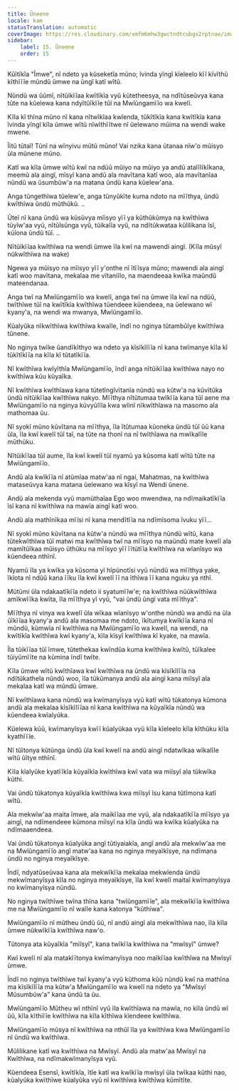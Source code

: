 ```yaml
---
title: Ũneene
locale: kam
statusTranslation: automatic
coverImage: https://res.cloudinary.com/xmfm6mhw3gwctndtcubgx2rptnae/image/upload/v1740468922/small_cover_tratado_de_psicologia_revolucionaria_a4c0dca4e0.webp
sidebar:
    label: 15. Ũneene
    order: 15
---
```

Kũĩtĩkĩa "Ĩmwe", nĩ ndeto ya kũseketĩa mũno; ĩvinda yĩngĩ kĩeleelo kĩĩ kĩvĩthũ kĩthĩĩĩe mũndũ ũmwe na ũngĩ katĩ wĩtũ.

Nũndũ wa ũũmĩ, nĩtũikĩĩaa kwĩtĩkĩa vyũ kũtetheesya, na ndĩtũseũvya kana tũte na kũelewa kana ndyĩtũĩkĩĩe tũĩ na Mwĩũngamĩĩo wa kwelĩ.

Kĩla kĩ thĩna mũno nĩ kana nĩtwĩkĩaa kwĩenda, tũkĩtĩkĩa kana kwĩtĩkĩa kana ĩvinda yĩngĩ kĩla ũmwe wĩtũ nĩwĩthĩĩtwe nĩ ũelewano mũima na wendi wake mwene.

Ĩĩtũ tũtaĩ! Tũnĩ na wĩnyivu mũtũ mũno! Vai nzika kana ũtanaa nĩw'o mũisyo ũla mũnene mũno.

Katĩ wa kĩla ũmwe wĩtũ kwĩ na ndũũ mũiyo na mũiyo ya andũ atalĩlĩkĩkana, meemũ ala aingĩ, mĩsyĩ kana andũ ala mavĩtana katĩ woo, ala mavĩtanĩaa nũndũ wa ũsumbũw'a na matana ũndũ kana kũelew'ana.

Anga tũngethĩwa tũelew'e, anga tũnyũkĩte kuma ndoto na mĩĩthya, ũndũ kwĩthĩwa ũndũ mũthũkũ. ..

Ũteĩ nĩ kana ũndũ wa kũsũvya mĩisyo yĩĩ ya kũthũkũmya na kwĩthĩwa tũyĩw'aa vyũ, nĩtũĩsũnga vyũ, tũikalĩa vyũ, na ndĩtũkwataa kũlilikana ĩsĩ, kũĩona ũndũ tũĩ. ..

Nĩtũikĩĩaa kwĩthĩwa na wendi ũmwe ĩla kwĩ na mawendi aingĩ. (Kĩla mũsyĩ nũkwĩthĩwa na wake)

Ngewa ya mũisyo na mĩisyo yĩĩ y'onthe nĩ ĩtĩĩsya mũno; mawendi ala aingĩ katĩ woo mavĩtana, mekalaa me vĩtaniĩlo, na maendeeaa kwĩka maũndũ mateendanaa.

Anga twĩ na Mwĩũngamĩĩo wa kwelĩ, anga twĩ na ũmwe ĩla kwĩ na ndũũ, twĩthĩwe tũĩ na kwĩtĩkĩa kwĩthĩwa tũendeee kũendeea, na ũelewano wĩ kyany'a, na wendi wa mwanya, Mwĩũngamĩĩo.

Kũalyũka nĩkwĩthĩwa kwĩthĩwa kwaĩle, ĩndĩ no nginya tũtambũlye kwĩthĩwa tũnene.

No nginya twĩke ũandĩkĩthyo wa ndeto ya kĩsĩkĩlĩĩa nĩ kana twĩmanye kĩla kĩ tũkĩtĩkĩĩa na kĩla kĩ tũtatĩkĩĩa.

Nĩ kwĩthĩwa kwĩyĩthĩa Mwĩũngamĩĩo, ĩndĩ anga nĩtũikĩĩaa kwĩthĩwa nayo no kwĩthĩwa kũu kũyaĩka.

Nĩ kwĩthĩwa kwĩthĩawa kana tũtetĩngĩvĩtanĩa nũndũ wa kũtw'a na kũvĩtũka ũndũ nĩtũikĩĩaa kwĩthĩwa nakyo. Mĩĩthya nĩtũtumaa twĩkĩĩa kana tũĩ aene ma Mwĩũngamĩĩo na nginya kũvyũlĩla kwa wĩinĩ nĩkwĩthĩawa na masomo ala mathomaa ũu.

Nĩ syokĩ mũno kũvĩtana na mĩĩthya, ĩla ĩtũtumaa kũoneka ũndũ tũĩ ũũ kana ũla, ĩla kwĩ kwelĩ tũĩ taĩ, na tũte na thonĩ na nĩ twĩthĩawa na mwĩkalĩle mũthũku.

Nĩtũikĩĩaa tũĩ aume, ĩla kwĩ kwelĩ tũĩ nyamũ ya kũsoma katĩ wĩtũ tũte na Mwĩũngamĩĩo.

Andũ ala kwĩkĩĩa nĩ atũmĩaa matw'aa nĩ ngai, Mahatmas, na kwĩthĩwa mataseũvya kana matana ũelewano wa kĩsyĩ na Wendi ũnene.

Andũ ala mekenda vyũ mamũthaĩaa Ego woo mwendwa, na ndĩmaikatĩkĩĩa ĩsĩ kana nĩ kwĩthĩwa na mawĩa aingĩ katĩ woo.

Andũ ala mathĩnĩkaa mĩĩsi nĩ kana mendĩtĩĩa na ndĩmĩsoma ĩvuku yĩĩ...

Nĩ syokĩ mũno kũvĩtana na kũtw'a nũndũ wa mĩĩthya nũndũ wĩtũ, kana tũtekwĩthĩwa tũĩ matwi ma kwĩthĩwa twĩ na mĩĩsyo na maũndũ mate kwelĩ ala mamĩtũĩkaa mũisyo ũthũku na mĩĩsyo yĩĩ ĩĩtũtĩĩa kwĩthĩwa na wĩanĩsyo wa kũendeea nthĩnĩ.

Nyamũ ĩla ya kwĩka ya kũsoma yĩ hĩpũnotĩsi vyũ nũndũ wa mĩĩthya yake, ĩkĩota nĩ ndũũ kana ĩĩku ĩla kwĩ kwelĩ ĩĩ na ĩthĩwa ĩĩ kana nguku ya nthĩ.

Mũtũmi ũla ndakaatĩkĩĩa ndeto ii syatumĩĩw'e; na kwĩthĩwa nũũkwĩthĩwa amĩkwĩĩka kwĩta, ĩla mĩĩthya yĩ vyũ, "vai ũndũ ũngĩ vata mĩĩthya".

Mĩĩthya nĩ vinya wa kwelĩ ũla wĩkaa wĩanĩsyo w'onthe nũndũ wa andũ na ũla ũĩkĩĩaa kyany'a andũ ala masomaa me ndoto, ĩkĩtumya kwĩkĩĩa kana nĩ mũndũ, kũmwĩa nĩ kwĩthĩwa na Mwĩũngamĩĩo wa kwelĩ, na wendi, na kwĩtĩkĩa kwĩthĩwa kwĩ kyany'a, kĩla kĩsyĩ kwĩthĩwa kĩ kyake, na mawĩa.

Ĩla tũikĩĩaa tũĩ ĩmwe, tũtethekaa kwĩndũa kuma kwĩthĩwa kwĩtũ, tũĩkalee tũiyũmĩĩte na kũmina ĩndĩ twĩte.

Kĩla ũmwe wĩtũ kwĩthĩawa kwĩ kwĩthĩwa na ũndũ wa kĩsĩkĩlĩĩa na ndĩtũkathela nũndũ woo, ĩla tũkũmanya andũ ala aingĩ kana miĩsyĩ ala mekalaa katĩ wa mũndũ ũmwe.

Nĩ kwĩthĩawa kana nũndũ wa kwĩmanyĩsya vyũ katĩ wĩtũ tũkatonya kũmona andũ ala mekalaa kĩsĩkĩlĩĩaa nĩ kana kwĩthĩwa na kũyaĩkĩa nũndũ wa kũendeea kwĩalyũka.

Kũelewa kũũ, kwĩmanyĩsya kwĩĩ kũalyũkaa vyũ kĩla kĩeleelo kĩla kĩthũku kĩla kyathĩĩĩe.

Nĩ tũĩtonya kũtũnga ũndũ ũla kwĩ kwelĩ na andũ aingĩ ndatwĩkaa wĩkalĩle wĩtũ ũĩtye nthĩnĩ.

Kĩla kĩalyũke kyatĩĩkĩa kũyaĩkĩa kwĩthĩwa kwĩ vata wa miĩsyĩ ala tũkwĩka kũthi.

Vai ũndũ tũkatonya kũyaĩkĩa kwĩthĩwa kwa miĩsyĩ ĩsu kana tũtĩmona katĩ wĩtũ.

Ala mekwĩw'aa maita ĩmwe, ala maikĩĩaa me vyũ, ala ndakaatĩkĩĩa mĩĩsyo ya aingĩ, na ndĩmendeee kũmona miĩsyĩ na kĩla ũndũ wa kwĩka kũalyũka na ndĩmaaendeea.

Vai ũndũ tũkatonya kũalyũka angĩ tũtiyaiakĩa, angĩ andũ ala mekwĩw'aa me na Mwĩũngamĩĩo angĩ matw'aa kana no nginya meyaĩkĩsye, na ndĩmana ũndũ no nginya meyaĩkĩsye.

Ĩndĩ, ndyatũseũvaa kana ala mekwĩkĩĩa mekalaa mekwĩenda ũndũ mekwĩmanyĩsya kĩla no nginya meyaĩkĩsye, ĩla kwĩ kwelĩ maitaĩ kwĩmanyĩsya no kwĩmanyĩsya nũndũ.

No nginya twĩthĩwe twĩna thĩna kana "twĩũngamĩĩe", ala mekwĩkĩĩa kwĩthĩwa me na Mwĩũngamĩĩo nĩ waĩle kana katonya "kũthiwa".

Mwĩũngamĩĩo nĩ mũtheu ũndũ ũũ, nĩ andũ aingĩ ala mekwĩthĩwa nao, ĩla kĩla ũmwe nũkwĩkĩĩa kwĩthĩwa naw'o.

Tũtonya ata kũyaĩkĩa "miĩsyĩ", kana twĩkĩĩa kwĩthĩwa na "mwĩsyĩ" ũmwe?

Kwĩ kwelĩ nĩ ala matakĩĩtonya kwĩmanyĩsya noo maĩkĩĩaa kwĩthĩwa na Mwĩsyĩ ũmwe.

Ĩndĩ no nginya twĩthĩwe twĩ kyany'a vyũ kũthoma kũũ nũndũ kwĩ na mathĩna ma kĩsĩkĩlĩĩa ma kũtw'a Mwĩũngamĩĩo wa kwelĩ na ndeto ya "Mwĩsyĩ Mũsumbũw'a" kana ũndũ ta ũu.

Mwĩũngamĩĩo Mũtheu wĩ nthĩnĩ vyũ ĩla kwĩthĩawa na mawĩa, no kĩla ũndũ wĩ ũũ, kĩla kĩthiĩĩe kwĩthĩwa na kĩla kĩthĩwa kĩendeee kwĩthĩwa.

Mwĩũngamĩĩo mũsya nĩ kwĩthĩwa na nthũĩ ĩla ya kwĩthĩwa kwa Mwĩũngamĩĩo nĩ ũndũ wa kwĩthĩwa.

Mũlilikane katĩ wa kwĩthĩwa na Mwĩsyĩ. Andũ ala matw'aa Mwĩsyĩ na Kwĩthĩwa, na ndĩmakwĩmanyĩsya vyũ.

Kũendeea Esensĩ, kwĩtĩkĩa, ĩtĩe katĩ wa kwĩkĩĩa mwĩsyĩ ũla twĩkaa kũthi nao, kũalyũka kwĩthĩwe kũalyũka vyũ nĩ kwĩthĩwa kwĩthĩwa kũmĩtĩte.

